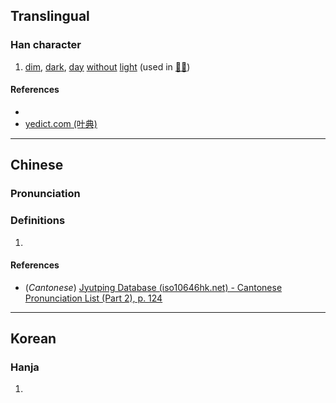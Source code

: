 {{character info/new}}
==Translingual==

===Han character===
{{Han char|rn=72|rad=日|as=19|sn=23|four=|canj=AWLG|ids=⿰日羅}}

# [[dim]], [[dark]], [[day]] [[without]] [[light]] (used in [[𣋟曪]])

====References====
* {{Han ref|kx=0501.420|dkj=14264|dj=0872.180|hdz=21542.160|uh=66EA|ud=26346}}
* [http://yedict.com/htm/66/66EA.htm yedict.com (叶典)]

----

==Chinese==
{{zh-forms}}

===Pronunciation===
{{zh-pron
|m=luǒ
|c=lo2
|mc=y
|oc=
|ma=
|cat=a
}}

===Definitions===
{{zh-hanzi}}

# {{rfdef|lang=zh}}

====References====
* (''Cantonese'') [http://www.iso10646hk.net/jp/document/download.jsp Jyutping Database (iso10646hk.net) - Cantonese Pronunciation List (Part 2), p. 124]

----

==Korean==

===Hanja===
{{ko-hanja|hangeul=[[라]]>[[나]]|eumhun=|rv=ra>na|mr=ra>na|y=la>na}}

# {{defn|lang=ko|sort=日19}}